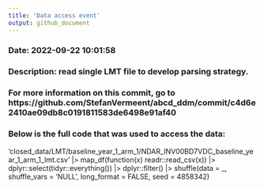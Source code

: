 ```yaml
---
title: 'Data access event'
output: github_document
---
```



### Date: 2022-09-22 10:01:58

### Description: read single LMT file to develop parsing strategy.


### For more information on this commit, go to https://github.com/StefanVermeent/abcd_ddm/commit/c4d6e2410ae09db8c0191811583de6498e91af40



### Below is the full code that was used to access the data:


'closed_data/LMT/baseline_year_1_arm_1/NDAR_INV00BD7VDC_baseline_year_1_arm_1_lmt.csv' |>
map_df(function(x) readr::read_csv(x)) |>
dplyr::select(tidyr::everything()) |>
dplyr::filter() |>
shuffle(data = _, shuffle_vars = 'NULL', long_format = FALSE, seed = 4858342)
